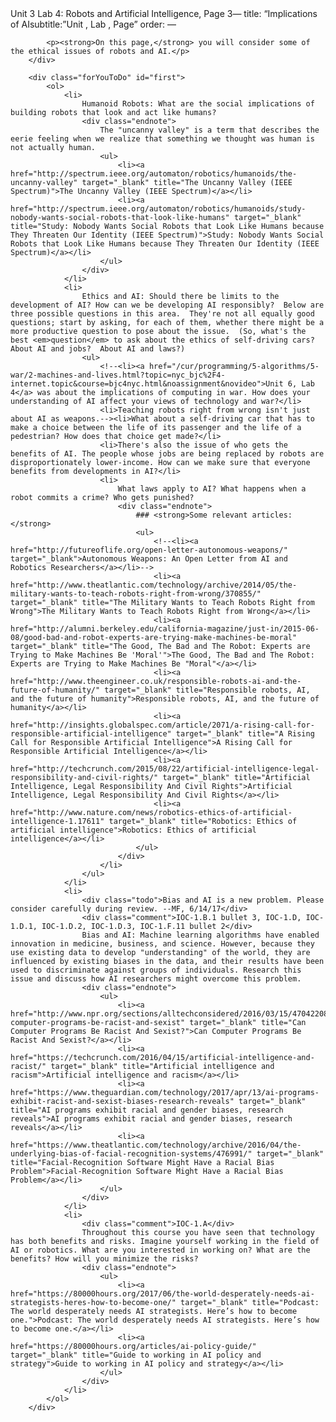 Unit 3 Lab 4: Robots and Artificial Intelligence, Page 3---
title: "Implications of AIsubtitle: "Unit , Lab , Page"
order:
---
        <div class="learn">
        	<p><strong>On this page,</strong> you will consider some of the ethical issues of robots and AI.</p>
        </div>
        
        <div class="forYouToDo" id="first">
        	<ol>
            	<li>
                    Humanoid Robots: What are the social implications of building robots that look and act like humans?
                    <div class="endnote">
                        The "uncanny valley" is a term that describes the eerie feeling when we realize that something we thought was human is not actually human.
                        <ul>
                            <li><a href="http://spectrum.ieee.org/automaton/robotics/humanoids/the-uncanny-valley" target="_blank" title="The Uncanny Valley (IEEE Spectrum)">The Uncanny Valley (IEEE Spectrum)</a></li>
                            <li><a href="http://spectrum.ieee.org/automaton/robotics/humanoids/study-nobody-wants-social-robots-that-look-like-humans" target="_blank" title="Study: Nobody Wants Social Robots that Look Like Humans because They Threaten Our Identity (IEEE Spectrum)">Study: Nobody Wants Social Robots that Look Like Humans because They Threaten Our Identity (IEEE Spectrum)</a></li>
                        </ul>
                    </div>
                </li>
                <li>
                    Ethics and AI: Should there be limits to the development of AI? How can we be developing AI responsibly?  Below are three possible questions in this area.  They're not all equally good questions; start by asking, for each of them, whether there might be a more productive question to pose about the issue.  (So, what's the best <em>question</em> to ask about the ethics of self-driving cars?  About AI and jobs?  About AI and laws?)
                    <ul>
                        <!--<li><a href="/cur/programming/5-algorithms/5-war/2-machines-and-lives.html?topic=nyc_bjc%2F4-internet.topic&course=bjc4nyc.html&noassignment&novideo">Unit 6, Lab 4</a> was about the implications of computing in war. How does your understanding of AI affect your views of technology and war?</li>
                        <li>Teaching robots right from wrong isn't just about AI as weapons.--><li>What about a self-driving car that has to make a choice between the life of its passenger and the life of a pedestrian? How does that choice get made?</li>
                        <li>There's also the issue of who gets the benefits of AI. The people whose jobs are being replaced by robots are disproportionately lower-income. How can we make sure that everyone benefits from developments in AI?</li>
                        <li>
                            What laws apply to AI? What happens when a robot commits a crime? Who gets punished?
                            <div class="endnote">
                                ### <strong>Some relevant articles:</strong>
                                <ul>
                                    <!--<li><a href="http://futureoflife.org/open-letter-autonomous-weapons/" target="_blank">Autonomous Weapons: An Open Letter from AI and Robotics Researchers</a></li>-->
                                    <li><a href="http://www.theatlantic.com/technology/archive/2014/05/the-military-wants-to-teach-robots-right-from-wrong/370855/" target="_blank" title="The Military Wants to Teach Robots Right from Wrong">The Military Wants to Teach Robots Right from Wrong</a></li>
                                    <li><a href="http://alumni.berkeley.edu/california-magazine/just-in/2015-06-08/good-bad-and-robot-experts-are-trying-make-machines-be-moral" target="_blank" title="The Good, The Bad and The Robot: Experts are Trying to Make Machines Be 'Moral'">The Good, The Bad and The Robot: Experts are Trying to Make Machines Be "Moral"</a></li>
                                    <li><a href="http://www.theengineer.co.uk/responsible-robots-ai-and-the-future-of-humanity/" target="_blank" title="Responsible robots, AI, and the future of humanity">Responsible robots, AI, and the future of humanity</a></li>
                                    <li><a href="http://insights.globalspec.com/article/2071/a-rising-call-for-responsible-artificial-intelligence" target="_blank" title="A Rising Call for Responsible Artificial Intelligence">A Rising Call for Responsible Artificial Intelligence</a></li>
                                    <li><a href="http://techcrunch.com/2015/08/22/artificial-intelligence-legal-responsibility-and-civil-rights/" target="_blank" title="Artificial Intelligence, Legal Responsibility And Civil Rights">Artificial Intelligence, Legal Responsibility And Civil Rights</a></li>
                                    <li><a href="http://www.nature.com/news/robotics-ethics-of-artificial-intelligence-1.17611" target="_blank" title="Robotics: Ethics of artificial intelligence">Robotics: Ethics of artificial intelligence</a></li>
                                </ul>
                            </div>
                        </li>
                    </ul>
                </li>
                <li>
                    <div class="todo">Bias and AI is a new problem. Please consider carefully during review. --MF, 6/14/17</div>
                    <div class="comment">IOC-1.B.1 bullet 3, IOC-1.D, IOC-1.D.1, IOC-1.D.2, IOC-1.D.3, IOC-1.F.11 bullet 2</div>
                    Bias and AI: Machine learning algorithms have enabled innovation in medicine, business, and science. However, because they use existing data to develop "understanding" of the world, they are influenced by existing biases in the data, and their results have been used to discriminate against groups of individuals. Research this issue and discuss how AI researchers might overcome this problem.
                    <div class="endnote">
                        <ul>
                            <li><a href="http://www.npr.org/sections/alltechconsidered/2016/03/15/470422089/can-computer-programs-be-racist-and-sexist" target="_blank" title="Can Computer Programs Be Racist And Sexist?">Can Computer Programs Be Racist And Sexist?</a></li>
                            <li><a href="https://techcrunch.com/2016/04/15/artificial-intelligence-and-racist/" target="_blank" title="Artificial intelligence and racism">Artificial intelligence and racism</a></li>
                            <li><a href="https://www.theguardian.com/technology/2017/apr/13/ai-programs-exhibit-racist-and-sexist-biases-research-reveals" target="_blank" title="AI programs exhibit racial and gender biases, research reveals">AI programs exhibit racial and gender biases, research reveals</a></li>
                            <li><a href="https://www.theatlantic.com/technology/archive/2016/04/the-underlying-bias-of-facial-recognition-systems/476991/" target="_blank" title="Facial-Recognition Software Might Have a Racial Bias Problem">Facial-Recognition Software Might Have a Racial Bias Problem</a></li>
                        </ul>
                    </div>
                </li>
                <li>
                    <div class="comment">IOC-1.A</div>
                    Throughout this course you have seen that technology has both benefits and risks. Imagine yourself working in the field of AI or robotics. What are you interested in working on? What are the benefits? How will you minimize the risks?
                    <div class="endnote">
                        <ul>
                            <li><a href="https://80000hours.org/2017/06/the-world-desperately-needs-ai-strategists-heres-how-to-become-one/" target="_blank" title="Podcast: The world desperately needs AI strategists. Here’s how to become one.">Podcast: The world desperately needs AI strategists. Here’s how to become one.</a></li>
                            <li><a href="https://80000hours.org/articles/ai-policy-guide/" target="_blank" title="Guide to working in AI policy and strategy">Guide to working in AI policy and strategy</a></li>
                        </ul>
                    </div>
                </li>
            </ol>
        </div>
        
        

